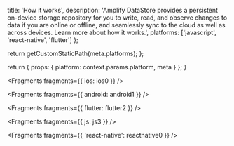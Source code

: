 
  title: 'How it works',
  description: 'Amplify DataStore provides a persistent on-device storage repository for you to write, read, and observe changes to data if you are online or offline, and seamlessly sync to the cloud as well as across devices. Learn more about how it works.',
  platforms: ['javascript', 'react-native', 'flutter']
};

  return getCustomStaticPath(meta.platforms);
};

  return {
    props: {
      platform: context.params.platform,
      meta
    }
  };
}


<Fragments fragments={{ ios: ios0 }} />


<Fragments fragments={{ android: android1 }} />


<Fragments fragments={{ flutter: flutter2 }} />


<Fragments fragments={{ js: js3 }} />


<Fragments fragments={{ 'react-native': reactnative0 }} />
